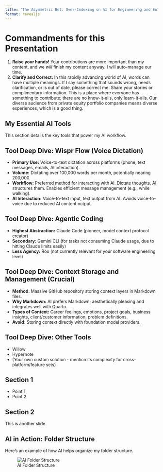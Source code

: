 ```yaml
---
title: "The Asymmetric Bet: Over-Indexing on AI for Engineering and Enterprise"
format: revealjs
---
```


# Commandments for this Presentation

1.  **Raise your hands!** Your contributions are more important than my content, and we *will* finish my content anyway. I will auto-manage our time.
2.  **Clarify and Correct:** In this rapidly advancing world of AI, words can have multiple meanings. If I say something that sounds wrong, needs clarification, or is out of date, please correct me. Share your stories or complimentary information. This is a place where everyone has something to contribute; there are no know-it-alls, only learn-it-alls. Our diverse audience from private equity portfolio companies means diverse experiences, which is a good thing.

## My Essential AI Tools

This section details the key tools that power my AI workflow.

## Tool Deep Dive: Wispr Flow (Voice Dictation)

*   **Primary Use:** Voice-to-text dictation across platforms (phone, text messages, emails, AI interaction).
*   **Volume:** Dictating over 100,000 words per month, potentially nearing 200,000.
*   **Workflow:** Preferred method for interacting with AI. Dictate thoughts, AI structures them. Enables efficient message management (e.g., while walking).
*   **AI Interaction:** Voice-to-text input, text output from AI. Avoids voice-to-voice due to reduced AI content output.

## Tool Deep Dive: Agentic Coding

*   **Highest Abstraction:** Claude Code (pioneer, model context protocol creator)
*   **Secondary:** Gemini CLI (for tasks not consuming Claude usage, due to hitting Claude limits easily)
*   **Less Agency:** Roo (not currently relevant for your software engineering level)

## Tool Deep Dive: Context Storage and Management (Crucial)

*   **Method:** Massive GitHub repository storing context layers in Markdown files.
*   **Why Markdown:** AI prefers Markdown; aesthetically pleasing and integrates well with Quarto.
*   **Types of Context:** Career feelings, emotions, project goals, business insights, client/customer information, problem definitions.
*   **Avoid:** Storing context directly with foundation model providers.

## Tool Deep Dive: Other Tools

*   Willow
*   Hypernote
*   (Your own custom solution - mention its complexity for cross-platform/feature sets)

## Section 1

- Point 1
- Point 2

## Section 2

This is another slide.

## AI in Action: Folder Structure

Here's an example of how AI helps organize my folder structure.

![AI Folder Structure](images/ai-folder-structure-organization.png)
